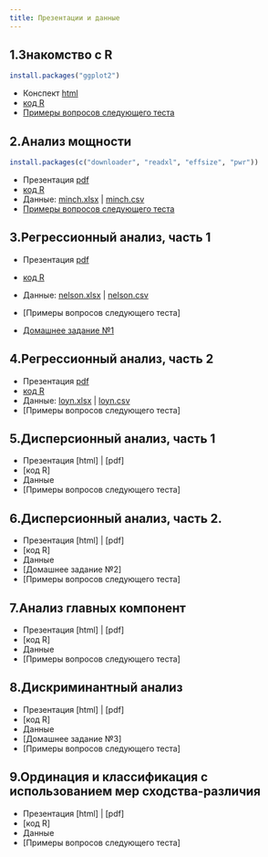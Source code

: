 ```yaml
---
title: Презентации и данные
---
```


## 1.Знакомство с R 

```r
install.packages("ggplot2")
```

- Конспект [html](01_intro_to_r.html)
- [код R](01_intro_to_r.R)
- [Примеры вопросов следующего теста](test_handouts/01-int-handout-test1.pdf)


## 2.Анализ мощности

```r
install.packages(c("downloader", "readxl", "effsize", "pwr"))
```

- Презентация [pdf](02_power.pdf)
- [код R](02_code_power.R)
- Данные: [minch.xlsx](data/minch.xlsx) | [minch.csv](data/minch.csv)
- [Примеры вопросов следующего теста](test_handouts/02-power-handout-test1.pdf)

## 3.Регрессионный анализ, часть 1


- Презентация [pdf](03_regression1.pdf)
- [код R](03_code_regression1.pdf)
- Данные: [nelson.xlsx](data/nelson.xlsx) | [nelson.csv](data/nelson.csv)
- [Примеры вопросов следующего теста]

- [Домашнее задание №1](hw/hw1_lin-regr-cheddar-assump.zip)

## 4.Регрессионный анализ, часть 2

- Презентация [pdf](04_regression2.pdf)
- [код R](04_code_regression2.pdf)
- Данные: [loyn.xlsx](data/loyn.xlsx) | [loyn.csv](data/loyn.csv)
- [Примеры вопросов следующего теста]

## 5.Дисперсионный анализ, часть 1 

- Презентация [html] | [pdf]
- [код R]
- Данные
- [Примеры вопросов следующего теста]

## 6.Дисперсионный анализ, часть 2.

- Презентация [html] | [pdf]
- [код R]
- Данные
- [Домашнее задание №2]
- [Примеры вопросов следующего теста]

## 7.Анализ главных компонент

- Презентация [html] | [pdf]
- [код R]
- Данные
- [Примеры вопросов следующего теста]

## 8.Дискриминантный анализ 

- Презентация [html] | [pdf]
- [код R]
- Данные
- [Домашнее задание №3]
- [Примеры вопросов следующего теста]

## 9.Ординация и классификация с использованием мер сходства-различия

- Презентация [html] | [pdf]
- [код R]
- Данные
- [Примеры вопросов следующего теста]
